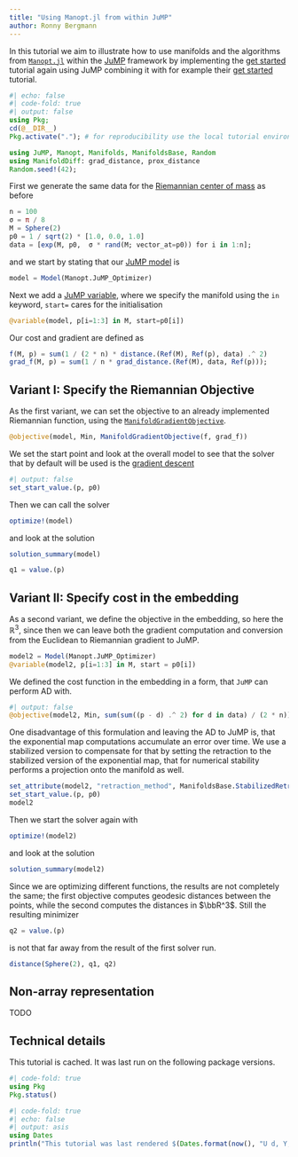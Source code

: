 ```yaml
---
title: "Using Manopt.jl from within JuMP"
author: Ronny Bergmann
---
```


In this tutorial we aim to illustrate how to use manifolds and the algorithms from [`Manopt.jl`](https://manoptjl.org) within the [JuMP](https://jump.dev) framework by implementing the [get started](getstarted.md) tutorial again using JuMP combining it with for example their [get started](https://jump.dev/JuMP.jl/stable/tutorials/getting_started/getting_started_with_JuMP/#Getting-started-with-JuMP) tutorial.

```julia
#| echo: false
#| code-fold: true
#| output: false
using Pkg;
cd(@__DIR__)
Pkg.activate("."); # for reproducibility use the local tutorial environment.
```

```julia
using JuMP, Manopt, Manifolds, ManifoldsBase, Random
using ManifoldDiff: grad_distance, prox_distance
Random.seed!(42);
```

First we generate the same data for the [Riemannian center of mass](getstarted.md) as before

```julia
n = 100
σ = π / 8
M = Sphere(2)
p0 = 1 / sqrt(2) * [1.0, 0.0, 1.0]
data = [exp(M, p0,  σ * rand(M; vector_at=p0)) for i in 1:n];
```

and we start by stating that our [JuMP model](https://jump.dev/JuMP.jl/stable/manual/models/) is

```julia
model = Model(Manopt.JuMP_Optimizer)
```

Next we add a [JuMP variable](https://jump.dev/JuMP.jl/stable/manual/variables/),
where we specify the manifold using the `in` keyword, `start=` cares for the initialisation

```julia
@variable(model, p[i=1:3] in M, start=p0[i])
```

Our cost and gradient are defined as

```julia
f(M, p) = sum(1 / (2 * n) * distance.(Ref(M), Ref(p), data) .^ 2)
grad_f(M, p) = sum(1 / n * grad_distance.(Ref(M), data, Ref(p)));
```

## Variant I: Specify the Riemannian Objective

As the first variant, we can set the objective to an already implemented Riemannian function,
using the [`ManifoldGradientObjective`](@ref).

```julia
@objective(model, Min, ManifoldGradientObjective(f, grad_f))
```

We set the start point and look at the overall model to see that the solver that by default will be used is the [gradient descent](../solvers/gradient_descent.md)

```julia
#| output: false
set_start_value.(p, p0)
```

Then we can call the solver

```julia
optimize!(model)
```

and look at the solution

```julia
solution_summary(model)
```

```julia
q1 = value.(p)
```

## Variant II: Specify cost in the embedding

As a second variant, we define the objective in the embedding, so here the $\mathbb R^3$,
since then we can leave both the gradient computation and conversion from the Euclidean
to Riemannian gradient to JuMP.

```julia
model2 = Model(Manopt.JuMP_Optimizer)
@variable(model2, p[i=1:3] in M, start = p0[i])
```

We defined the cost function in the embedding in a form, that `JuMP` can perform AD with.

```julia
#| output: false
@objective(model2, Min, sum(sum((p - d) .^ 2) for d in data) / (2 * n))
```

One disadvantage of this formulation and leaving the AD to JuMP is, that the
exponential map computations accumulate an error over time. We use a stabilized version
to compensate for that by setting the retraction to the stabilized version of the exponential map, that for numerical stability performs a projection onto the manifold as well.

```julia
set_attribute(model2, "retraction_method", ManifoldsBase.StabilizedRetraction(ExponentialRetraction()))
set_start_value.(p, p0)
model2
```

Then we start the solver again with

```julia
optimize!(model2)
```

and look at the solution

```julia
solution_summary(model2)
```

Since we are optimizing different functions, the results are not completely the same; the first objective computes geodesic distances between the points,
while the second computes the distances in $\bbR^3$.
Still the resulting minimizer

```julia
q2 = value.(p)
```

is not that far away from the result of the first solver run.

```julia
distance(Sphere(2), q1, q2)
```

## Non-array representation

TODO

## Technical details

This tutorial is cached. It was last run on the following package versions.

```julia
#| code-fold: true
using Pkg
Pkg.status()
```
```julia
#| code-fold: true
#| echo: false
#| output: asis
using Dates
println("This tutorial was last rendered $(Dates.format(now(), "U d, Y, HH:MM:SS")).");
```